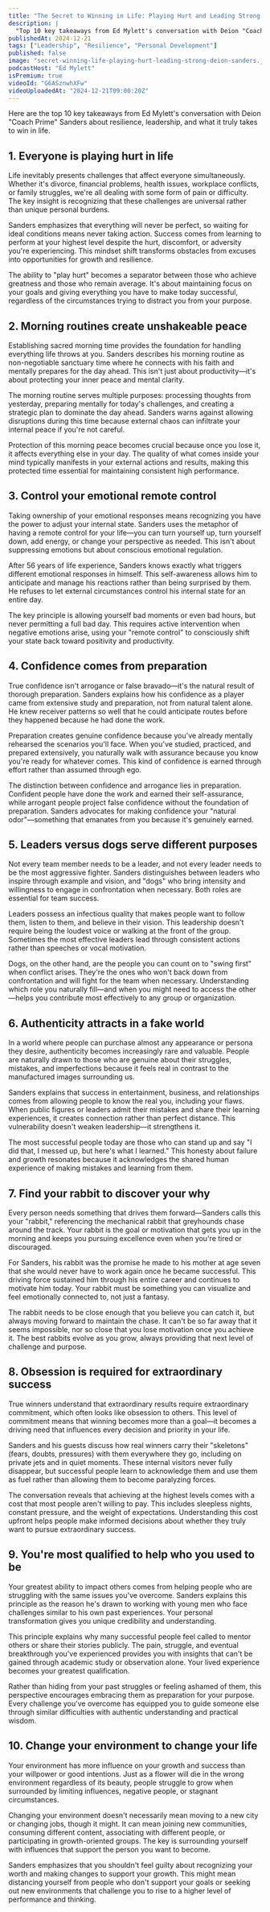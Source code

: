 ```yaml
---
title: "The Secret to Winning in Life: Playing Hurt and Leading Strong! Feat. Deion Sanders"
description: |
  "Top 10 key takeaways from Ed Mylett's conversation with Deion "Coach Prime" Sanders about resilience, leadership, and what it truly takes to win in life."
publishedAt: 2024-12-21
tags: ["Leadership", "Resilience", "Personal Development"]
published: false
image: "secret-winning-life-playing-hurt-leading-strong-deion-sanders.jpg"
podcastHost: "Ed Mylett"
isPremium: true
videoId: "G6ASznwhXFw"
videoUploadedAt: "2024-12-21T09:00:20Z"
---
```



<PodcastSummaryPageLayout frontmatter={frontmatter}>
Here are the top 10 key takeaways from Ed Mylett's conversation with Deion "Coach Prime" Sanders about resilience, leadership, and what it truly takes to win in life.

## 1. Everyone is playing hurt in life

Life inevitably presents challenges that affect everyone simultaneously. Whether it's divorce, financial problems, health issues, workplace conflicts, or family struggles, we're all dealing with some form of pain or difficulty. The key insight is recognizing that these challenges are universal rather than unique personal burdens.

Sanders emphasizes that everything will never be perfect, so waiting for ideal conditions means never taking action. Success comes from learning to perform at your highest level despite the hurt, discomfort, or adversity you're experiencing. This mindset shift transforms obstacles from excuses into opportunities for growth and resilience.

The ability to "play hurt" becomes a separator between those who achieve greatness and those who remain average. It's about maintaining focus on your goals and giving everything you have to make today successful, regardless of the circumstances trying to distract you from your purpose.

## 2. Morning routines create unshakeable peace

Establishing sacred morning time provides the foundation for handling everything life throws at you. Sanders describes his morning routine as non-negotiable sanctuary time where he connects with his faith and mentally prepares for the day ahead. This isn't just about productivity—it's about protecting your inner peace and mental clarity.

The morning routine serves multiple purposes: processing thoughts from yesterday, preparing mentally for today's challenges, and creating a strategic plan to dominate the day ahead. Sanders warns against allowing disruptions during this time because external chaos can infiltrate your internal peace if you're not careful.

Protection of this morning peace becomes crucial because once you lose it, it affects everything else in your day. The quality of what comes inside your mind typically manifests in your external actions and results, making this protected time essential for maintaining consistent high performance.

## 3. Control your emotional remote control

Taking ownership of your emotional responses means recognizing you have the power to adjust your internal state. Sanders uses the metaphor of having a remote control for your life—you can turn yourself up, turn yourself down, add energy, or change your perspective as needed. This isn't about suppressing emotions but about conscious emotional regulation.

After 56 years of life experience, Sanders knows exactly what triggers different emotional responses in himself. This self-awareness allows him to anticipate and manage his reactions rather than being surprised by them. He refuses to let external circumstances control his internal state for an entire day.

The key principle is allowing yourself bad moments or even bad hours, but never permitting a full bad day. This requires active intervention when negative emotions arise, using your "remote control" to consciously shift your state back toward positivity and productivity.

## 4. Confidence comes from preparation

True confidence isn't arrogance or false bravado—it's the natural result of thorough preparation. Sanders explains how his confidence as a player came from extensive study and preparation, not from natural talent alone. He knew receiver patterns so well that he could anticipate routes before they happened because he had done the work.

Preparation creates genuine confidence because you've already mentally rehearsed the scenarios you'll face. When you've studied, practiced, and prepared extensively, you naturally walk with assurance because you know you're ready for whatever comes. This kind of confidence is earned through effort rather than assumed through ego.

The distinction between confidence and arrogance lies in preparation. Confident people have done the work and earned their self-assurance, while arrogant people project false confidence without the foundation of preparation. Sanders advocates for making confidence your "natural odor"—something that emanates from you because it's genuinely earned.

## 5. Leaders versus dogs serve different purposes

Not every team member needs to be a leader, and not every leader needs to be the most aggressive fighter. Sanders distinguishes between leaders who inspire through example and vision, and "dogs" who bring intensity and willingness to engage in confrontation when necessary. Both roles are essential for team success.

Leaders possess an infectious quality that makes people want to follow them, listen to them, and believe in their vision. This leadership doesn't require being the loudest voice or walking at the front of the group. Sometimes the most effective leaders lead through consistent actions rather than speeches or vocal motivation.

Dogs, on the other hand, are the people you can count on to "swing first" when conflict arises. They're the ones who won't back down from confrontation and will fight for the team when necessary. Understanding which role you naturally fill—and when you might need to access the other—helps you contribute most effectively to any group or organization.

## 6. Authenticity attracts in a fake world

In a world where people can purchase almost any appearance or persona they desire, authenticity becomes increasingly rare and valuable. People are naturally drawn to those who are genuine about their struggles, mistakes, and imperfections because it feels real in contrast to the manufactured images surrounding us.

Sanders explains that success in entertainment, business, and relationships comes from allowing people to know the real you, including your flaws. When public figures or leaders admit their mistakes and share their learning experiences, it creates connection rather than perfect distance. This vulnerability doesn't weaken leadership—it strengthens it.

The most successful people today are those who can stand up and say "I did that, I messed up, but here's what I learned." This honesty about failure and growth resonates because it acknowledges the shared human experience of making mistakes and learning from them.

## 7. Find your rabbit to discover your why

Every person needs something that drives them forward—Sanders calls this your "rabbit," referencing the mechanical rabbit that greyhounds chase around the track. Your rabbit is the goal or motivation that gets you up in the morning and keeps you pursuing excellence even when you're tired or discouraged.

For Sanders, his rabbit was the promise he made to his mother at age seven that she would never have to work again once he became successful. This driving force sustained him through his entire career and continues to motivate him today. Your rabbit must be something you can visualize and feel emotionally connected to, not just a fantasy.

The rabbit needs to be close enough that you believe you can catch it, but always moving forward to maintain the chase. It can't be so far away that it seems impossible, nor so close that you lose motivation once you achieve it. The best rabbits evolve as you grow, always providing that next level of challenge and purpose.

## 8. Obsession is required for extraordinary success

True winners understand that extraordinary results require extraordinary commitment, which often looks like obsession to others. This level of commitment means that winning becomes more than a goal—it becomes a driving need that influences every decision and priority in your life.

Sanders and his guests discuss how real winners carry their "skeletons" (fears, doubts, pressures) with them everywhere they go, including on private jets and in quiet moments. These internal visitors never fully disappear, but successful people learn to acknowledge them and use them as fuel rather than allowing them to become paralyzing forces.

The conversation reveals that achieving at the highest levels comes with a cost that most people aren't willing to pay. This includes sleepless nights, constant pressure, and the weight of expectations. Understanding this cost upfront helps people make informed decisions about whether they truly want to pursue extraordinary success.

## 9. You're most qualified to help who you used to be

Your greatest ability to impact others comes from helping people who are struggling with the same issues you've overcome. Sanders explains this principle as the reason he's drawn to working with young men who face challenges similar to his own past experiences. Your personal transformation gives you unique credibility and understanding.

This principle explains why many successful people feel called to mentor others or share their stories publicly. The pain, struggle, and eventual breakthrough you've experienced provides you with insights that can't be gained through academic study or observation alone. Your lived experience becomes your greatest qualification.

Rather than hiding from your past struggles or feeling ashamed of them, this perspective encourages embracing them as preparation for your purpose. Every challenge you've overcome has equipped you to guide someone else through similar difficulties with authentic understanding and practical wisdom.

## 10. Change your environment to change your life

Your environment has more influence on your growth and success than your willpower or good intentions. Just as a flower will die in the wrong environment regardless of its beauty, people struggle to grow when surrounded by limiting influences, negative people, or stagnant circumstances.

Changing your environment doesn't necessarily mean moving to a new city or changing jobs, though it might. It can mean joining new communities, consuming different content, associating with different people, or participating in growth-oriented groups. The key is surrounding yourself with influences that support the person you want to become.

Sanders emphasizes that you shouldn't feel guilty about recognizing your worth and making changes to support your growth. This might mean distancing yourself from people who don't support your goals or seeking out new environments that challenge you to rise to a higher level of performance and thinking.

</PodcastSummaryPageLayout>
